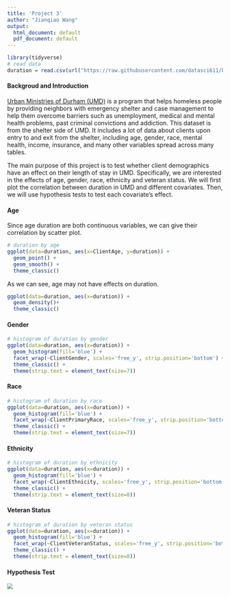 ```yaml
---
title: 'Project 3'
author: "Jianqiao Wang"
output:
  html_document: default
  pdf_document: default
---
```

```r
library(tidyverse)
# read data
duration = read.csv(url("https://raw.githubusercontent.com/datasci611/bios611-projects-fall-2019-Jianqiao-Wang/master/project_3/scripts/duration.csv"))
```

#### Backgroud and Introduction
[Urban Ministries of Durham (UMD)](http://www.umdurham.org/) is a program that helps homeless people by providing neighbors with emergency shelter and case management to help them overcome barriers such as unemployment, medical and mental health problems, past criminal convictions and addiction.
This dataset is from the shelter side of UMD. It includes a lot of data about clients upon entry to and exit from the shelter, including age, gender, race, mental health, income, insurance, and many other variables spread across many tables.

The main purpose of this project is to test whether client demographics have an effect on their length of stay in UMD. Specifically, we are interested in the effects of age, gender, race, ethnicity and veteran status. We will first plot the correlation between duration in UMD and different covariates. Then, we will use hypothesis tests to test each covariate's effect.

#### Age
Since age duration are both continuous variables, we can give their correlation by scatter plot.
```r
# duration by age
ggplot(data=duration, aes(x=ClientAge, y=duration)) +
  geom_point() +
  geom_smooth() +
  theme_classic()
```
As we can see, age may not have effects on duration.
```r
ggplot(data=duration, aes(x=duration)) +
  geom_density()+
  theme_classic()
```

#### Gender
```r
# histogram of duration by gender
ggplot(data=duration, aes(x=duration)) +
  geom_histogram(fill='blue') +
  facet_wrap(~ClientGender, scales='free_y', strip.position='bottom') +
  theme_classic() +
  theme(strip.text = element_text(size=7))
```

#### Race
```r
# histogram of duration by race
ggplot(data=duration, aes(x=duration)) +
  geom_histogram(fill='blue') +
  facet_wrap(~ClientPrimaryRace, scales='free_y', strip.position='bottom') +
  theme_classic() +
  theme(strip.text = element_text(size=7))
```

#### Ethnicity
```r
# histogram of duration by ethnicity
ggplot(data=duration, aes(x=duration)) +
  geom_histogram(fill='blue') +
  facet_wrap(~ClientEthnicity, scales='free_y', strip.position='bottom') +
  theme_classic() +
  theme(strip.text = element_text(size=8))
```


#### Veteran Status
```r
# histogram of duration by veteran status
ggplot(data=duration, aes(x=duration)) +
  geom_histogram(fill='blue') +
  facet_wrap(~ClientVeteranStatus, scales='free_y', strip.position='bottom') +
  theme_classic() +
  theme(strip.text = element_text(size=8))
```

#### Hypothesis Test
<img src="linear_model.png" style="zoom:80%" align=center>
